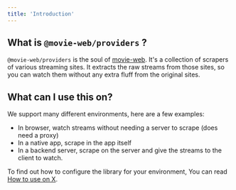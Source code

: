 ```yaml
---
title: 'Introduction'
---
```


## What is `@movie-web/providers` ?

`@movie-web/providers` is the soul of [movie-web](https://github.com/movie-web/movie-web). It's a collection of scrapers of various streaming sites. It extracts the raw streams from those sites, so you can watch them without any extra fluff from the original sites.

## What can I use this on?

We support many different environments, here are a few examples:
 - In browser, watch streams without needing a server to scrape (does need a proxy)
 - In a native app, scrape in the app itself
 - In a backend server, scrape on the server and give the streams to the client to watch.

To find out how to configure the library for your environment, You can read [How to use on X](/essentials/usage-on-x).